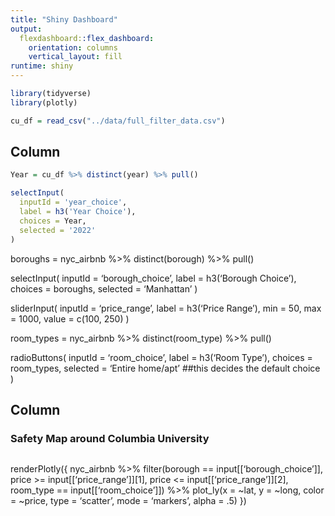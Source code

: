 ```yaml
---
title: "Shiny Dashboard"
output: 
  flexdashboard::flex_dashboard:
    orientation: columns
    vertical_layout: fill
runtime: shiny
---
```


```r
library(tidyverse)
library(plotly)

cu_df = read_csv("../data/full_filter_data.csv")
```

Column {.sidebar}
-----------------------------------------------------------------------

```r
Year = cu_df %>% distinct(year) %>% pull()

selectInput(
  inputId = 'year_choice',
  label = h3('Year Choice'),
  choices = Year,
  selected = '2022'
)


```

boroughs = nyc_airbnb %>% distinct(borough) %>% pull()

selectInput(
  inputId = 'borough_choice',
  label = h3('Borough Choice'),
  choices = boroughs,
  selected = 'Manhattan'
)

sliderInput(
  inputId = 'price_range',
  label = h3('Price Range'),
  min = 50, max = 1000, value = c(100, 250)
)

room_types = nyc_airbnb %>% distinct(room_type) %>% pull()

radioButtons(
  inputId = 'room_choice',
  label = h3('Room Type'),
  choices = room_types,
  selected = 'Entire home/apt'   ##this decides the default choice
)


Column 
-----------------------------------------------------------------------

### Safety Map around Columbia University

```r

```

renderPlotly({
  nyc_airbnb %>% 
    filter(borough == input[['borough_choice']],
           price >= input[['price_range']][1],
           price <= input[['price_range']][2],
           room_type == input[['room_choice']]) %>% 
    plot_ly(x = ~lat, y = ~long, color = ~price,
           type = 'scatter', mode = 'markers', alpha = .5)
})